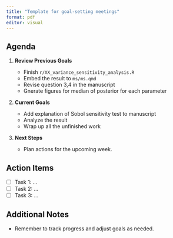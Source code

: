```yaml
---
title: "Template for goal-setting meetings"
format: pdf
editor: visual
---
```


## Agenda

1.  **Review Previous Goals**

    -   Finish `r/XX_variance_sensitivity_analysis.R`
    -   Embed the result to `ms/ms.qmd`
    -   Revise question 3,4 in the manuscript
    -   Gnerate figures for median of posterior for each parameter
2.  **Current Goals**

    -   Add explanation of Sobol sensitivity test to manuscript
    -   Analyze the result
    -   Wrap up all the unfinished work
3.  **Next Steps**
    -   Plan actions for the upcoming week.

## Action Items

-   [ ] Task 1: ...
-   [ ] Task 2: ...
-   [ ] Task 3: ...

## Additional Notes

-   Remember to track progress and adjust goals as needed.
